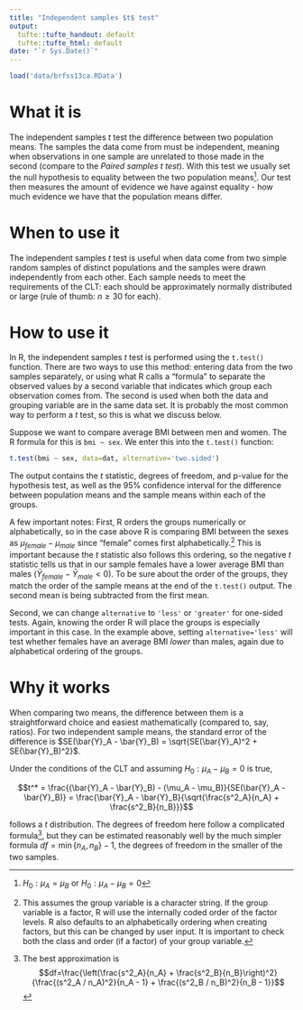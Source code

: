 ```yaml
---
title: "Independent samples $t$ test"
output:
  tufte::tufte_handout: default
  tufte::tufte_html: default
date: "`r Sys.Date()`"
---
```


```r
load('data/brfss13ca.RData')
```

# What it is

The independent samples $t$ test the difference between two population means. The samples the data come from must be independent, meaning when observations in one sample are unrelated to those made in the second (compare to the *Paired samples $t$ test*). With this test we usually set the null hypothesis to equality between the two population means^[$H_0: \mu_A = \mu_B$ or $H_0: \mu_A - \mu_B = 0$]. Our test then measures the amount of evidence we have against equality - how much evidence we have that the population means differ.


# When to use it

The independent samples $t$ test is useful when data come from two simple random samples of distinct populations and the samples were drawn independently from each other. Each sample needs to meet the requirements of the CLT: each should be approximately normally distributed or large (rule of thumb: $n \geq 30$ for each).


# How to use it

In R, the independent samples $t$ test is performed using the `t.test()` function. There are two ways to use this method: entering data from the two samples separately, or using what R calls a "formula" to separate the observed values by a second variable that indicates which group each observation comes from. The second is used when both the data and grouping variable are in the same data set. It is probably the most common way to perform a $t$ test, so this is what we discuss below.

Suppose we want to compare average BMI between men and women. The R formula for this is `bmi ~ sex`. We enter this into the `t.test()` function:

```r
t.test(bmi ~ sex, data=dat, alternative='two.sided')
```

The output contains the $t$ statistic, degrees of freedom, and p-value for the hypothesis test, as well as the 95% confidence interval for the difference between population means and the sample means within each of the groups.

A few important notes: First, R orders the groups numerically or alphabetically, so in the case above R is comparing BMI between the sexes as $\mu_{female} - \mu_{male}$ since "female" comes first alphabetically.^[This assumes the group variable is a character string. If the group variable is a factor, R will use the internally coded order of the factor levels. R also defaults to an alphabetically ordering when creating factors, but this can be changed by user input. It is important to check both the class and order (if a factor) of your group variable.] This is important because the $t$ statistic also follows this ordering, so the negative $t$ statistic tells us that in our sample females have a lower average BMI than males ($\bar{Y}_{female} - \bar{Y}_{male} < 0$). To be sure about the order of the groups, they match the order of the sample means at the end of the `t.test()` output. The second mean is being subtracted from the first mean.

Second, we can change `alternative` to `'less'` or `'greater'` for one-sided tests. Again, knowing the order R will place the groups is especially important in this case. In the example above, setting `alternative='less'` will test whether females have an average BMI *lower* than males, again due to alphabetical ordering of the groups.


# Why it works

When comparing two means, the difference between them is a straightforward choice and easiest mathematically (compared to, say, ratios). For two independent sample means, the standard error of the difference is $SE(\bar{Y}_A - \bar{Y}_B) = \sqrt{SE(\bar{Y}_A)^2 + SE(\bar{Y}_B)^2}$.

Under the conditions of the CLT and assuming $H_0: \mu_A - \mu_B = 0$ is true, 

$$t^* = \frac{(\bar{Y}_A - \bar{Y}_B) - (\mu_A - \mu_B)}{SE(\bar{Y}_A - \bar{Y}_B)} = \frac{\bar{Y}_A - \bar{Y}_B}{\sqrt{\frac{s^2_A}{n_A} + \frac{s^2_B}{n_B}}}$$

follows a $t$ distribution. The degrees of freedom here follow a complicated formula^[The best approximation is $$df=\frac{\left(\frac{s^2_A}{n_A} + \frac{s^2_B}{n_B}\right)^2}{\frac{(s^2_A / n_A)^2}{n_A - 1} + \frac{(s^2_B / n_B)^2}{n_B - 1}}$$], but they can be estimated reasonably well by the much simpler formula $df = \min\{n_A, n_B\} - 1$, the degrees of freedom in the smaller of the two samples.